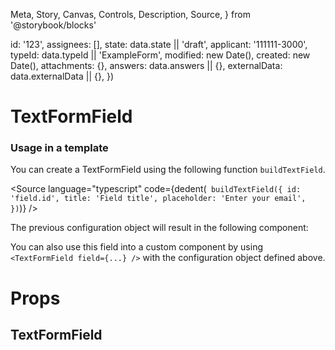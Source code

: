   Meta,
  Story,
  Canvas,
  Controls,
  Description,
  Source,
} from '@storybook/blocks'


  id: '123',
  assignees: [],
  state: data.state || 'draft',
  applicant: '111111-3000',
  typeId: data.typeId || 'ExampleForm',
  modified: new Date(),
  created: new Date(),
  attachments: {},
  answers: data.answers || {},
  externalData: data.externalData || {},
})

<Meta of={TextFormFieldStories} />

# TextFormField

### Usage in a template

You can create a TextFormField using the following function `buildTextField`.

<Source
  language="typescript"
  code={dedent(`
    buildTextField({
      id: 'field.id',
      title: 'Field title',
      placeholder: 'Enter your email',
    })`)}
/>

The previous configuration object will result in the following component:

<Canvas>
  <Story of={TextFormFieldStories.Default} />
</Canvas>

You can also use this field into a custom component by using `<TextFormField field={...} />` with the configuration object defined above.

# Props

## TextFormField

<Controls />
